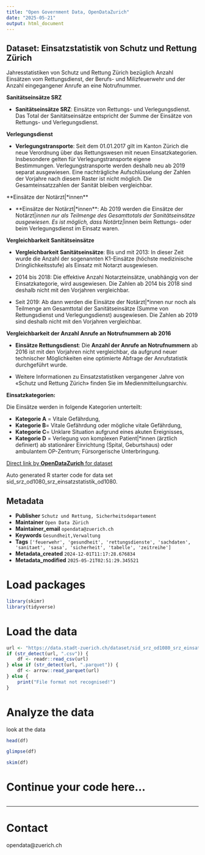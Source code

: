 ```yaml
---
title: "Open Government Data, OpenDataZurich"
date: "2025-05-21"
output: html_document
---
```


## Dataset: Einsatzstatistik von Schutz und Rettung Zürich

Jahresstatistiken von Schutz und Rettung Zürich bezüglich Anzahl Einsätzen vom Rettungsdienst, der Berufs- und Milizfeuerwehr und der Anzahl eingegangener Anrufe an eine Notrufnummer.

**Sanitätseinsätze SRZ**

- **Sanitätseinsätze SRZ**: 
Einsätze von Rettungs- und Verlegungsdienst. Das Total der Sanitätseinsätze entspricht der Summe der Einsätze von Rettungs- und Verlegungsdienst.
 

[]()

**Verlegungsdienst**

- **Verlegungstransporte**: 
Seit dem 01.01.2017 gilt im Kanton Zürich die neue Verordnung über das Rettungswesen mit neuen Einsatzkategorien. Insbesondere gelten für Verlegungstransporte eigene Bestimmungen. Verlegungstransporte werden deshalb neu ab 2019 separat ausgewiesen. Eine nachträgliche Aufschlüsselung der Zahlen der Vorjahre nach diesem Raster ist nicht möglich. Die Gesamteinsatzzahlen der Sanität bleiben vergleichbar.
 

[]()

**Einsätze der Notärzt|*innen**

- **Einsätze der Notärzt|*innen**:
Ab 2019 werden die Einsätze der Notärzt|*innen nur als Teilmenge des Gesamttotals der Sanitätseinsätze ausgewiesen. Es ist möglich, dass Notärtz|*innen beim Rettungs- oder beim Verlegungsdienst im Einsatz waren.
 

[]()

**Vergleichbarkeit Sanitätseinsätze**

- **Vergleichbarkeit Sanitätseinsätze**: 
Bis und mit 2013: In dieser Zeit wurde die Anzahl der sogenannten K1-Einsätze (höchste medizinische Dringlichkeitsstufe) als Einsatz mit Notarzt ausgewiesen. 

- 2014 bis 2018: Die effektive Anzahl Notarzteinsätze, unabhängig von der Einsatzkategorie, wird ausgewiesen. Die Zahlen ab 2014 bis 2018 sind deshalb nicht mit den Vorjahren vergleichbar. 

- Seit 2019: Ab dann werden die Einsätze der Notärzt|*innen nur noch als Teilmenge am Gesamttotal der Sanitätseinsätze (Summe von Rettungsdienst und Verlegungsdienst) ausgewiesen. Die Zahlen ab 2019 sind deshalb nicht mit den Vorjahren vergleichbar.

[]()

**Vergleichbarkeit der Anzahl Anrufe an Notrufnummern ab 2016**

- **Einsätze Rettungsdienst**: 
Die **Anzahl der Anrufe an Notrufnummern** ab 2016 ist mit den Vorjahren nicht vergleichbar, da aufgrund neuer technischer Möglichkeiten eine optimierte Abfrage der Anrufstatistik durchgeführt wurde.

- Weitere Informationen zu Einsatzstatistiken vergangener Jahre von «Schutz und Rettung Zürich» finden Sie im Medienmitteilungsarchiv.

[]()

**Einsatzkategorien:**


Die Einsätze werden in folgende Kategorien unterteilt: 

- **Kategorie A** = Vitale Gefährdung, 
- **Kategorie B**= Vitale Gefährdung oder mögliche vitale Gefährdung, 
- **Kategorie C**= Unklare Situation aufgrund eines akuten Ereignisses, 
- **Kategorie D** = Verlegung von komplexen Patient|*innen (ärztlich definiert) ab stationärer Einrichtung (Spital, Geburtshaus) oder ambulantem OP-Zentrum; Fürsorgerische Unterbringung.


[]()



[Direct link by **OpenDataZurich** for dataset](https://data.stadt-zuerich.ch/dataset/sid_srz_od1080_srz_einsatzstatistik_od1080)

Auto generated R starter code for data set sid_srz_od1080_srz_einsatzstatistik_od1080.

## Metadata

- **Publisher** `Schutz und Rettung, Sicherheitsdepartement`
- **Maintainer** `Open Data Zürich`
- **Maintainer_email** `opendata@zuerich.ch`
- **Keywords** `Ge­sund­heit,Ver­walt­ung`
- **Tags** `['feuerwehr', 'gesundheit', 'rettungsdienste', 'sachdaten', 'sanitaet', 'sasa', 'sicherheit', 'tabelle', 'zeitreihe']`
- **Metadata_created** `2024-12-01T11:17:28.676834`
- **Metadata_modified** `2025-05-21T02:51:29.345521`


# Load packages

```r
library(skimr)
library(tidyverse)
```

# Load the data

```r
url <- "https://data.stadt-zuerich.ch/dataset/sid_srz_od1080_srz_einsatzstatistik_od1080/download/GES108OD1080.csv"
if (str_detect(url, ".csv")) {
    df <- readr::read_csv(url)
} else if (str_detect(url, ".parquet")) {
    df <- arrow::read_parquet(url)
} else {
    print("File format not recognised!")
}
```

# Analyze the data

look at the data
```r
head(df)
```

```r
glimpse(df)
```

```r
skim(df)
```

# Continue your code here...

```r

```

------------------------------------------------------------------------

# Contact

opendata@zuerich.ch
